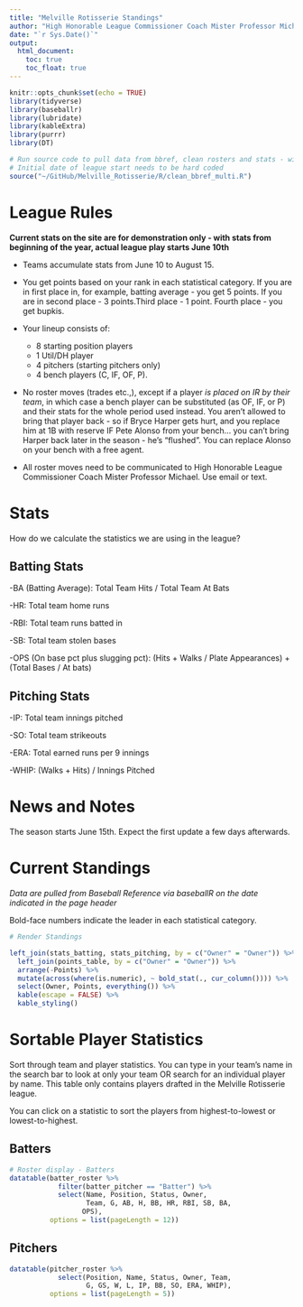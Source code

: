 ```yaml
---
title: "Melville Rotisserie Standings"
author: "High Honorable League Commissioner Coach Mister Professor Michael"
date: "`r Sys.Date()`"
output:
  html_document:
    toc: true
    toc_float: true
---
```


```r
knitr::opts_chunk$set(echo = TRUE)
library(tidyverse)
library(baseballr)
library(lubridate)
library(kableExtra)
library(purrr)
library(DT)

# Run source code to pull data from bbref, clean rosters and stats - will run to present day by calling Sys.Date()
# Initial date of league start needs to be hard coded
source("~/GitHub/Melville_Rotisserie/R/clean_bbref_multi.R")
```

# League Rules

**Current stats on the site are for demonstration only - with stats from beginning of the year, actual league play starts June 10th**

- Teams accumulate stats from June 10 to August 15.

- You get points based on your rank in each statistical category. If you are in first place in, for example, batting average - you get 5 points. If you are in second place - 3 points.Third place - 1 point. Fourth place - you get bupkis.

- Your lineup consists of:

  - 8 starting position players
  - 1 Util/DH player
  - 4 pitchers (starting pitchers only)
  - 4 bench players (C, IF, OF, P).


- No roster moves (trades etc.,), except if a player *is placed on IR by their team*, in which case a bench player can be substituted (as OF, IF, or P) and their stats for the whole period used instead. You aren't allowed to bring that player back - so if Bryce Harper gets hurt, and you replace him at 1B with reserve IF Pete Alonso from your bench... you can't bring Harper back later in the season - he's "flushed". You can replace Alonso on your bench with a free agent.

- All roster moves need to be communicated to High Honorable League Commissioner Coach Mister Professor Michael. Use email or text.

# Stats

How do we calculate the statistics we are using in the league?

## Batting Stats

-BA (Batting Average): Total Team Hits / Total Team At Bats

-HR: Total team home runs

-RBI: Total team runs batted in

-SB: Total team stolen bases

-OPS (On base pct plus slugging pct): (Hits + Walks / Plate Appearances) + (Total Bases / At bats)

## Pitching Stats

-IP: Total team innings pitched

-SO: Total team strikeouts

-ERA: Total earned runs per 9 innings

-WHIP: (Walks + Hits) / Innings Pitched

# News and Notes

The season starts June 15th. Expect the first update a few days afterwards.

# Current Standings

*Data are pulled from Baseball Reference via baseballR on the date indicated in the page header*

Bold-face numbers indicate the leader in each statistical category. 

```r
# Render Standings

left_join(stats_batting, stats_pitching, by = c("Owner" = "Owner")) %>%
  left_join(points_table, by = c("Owner" = "Owner")) %>%
  arrange(-Points) %>%
  mutate(across(where(is.numeric), ~ bold_stat(., cur_column()))) %>%
  select(Owner, Points, everything()) %>%
  kable(escape = FALSE) %>%
  kable_styling()

```

# Sortable Player Statistics

Sort through team and player statistics. You can type in your team's name in the search bar to look at only your team OR search for an individual player by name. This table only contains players drafted in the Melville Rotisserie league.

You can click on a statistic to sort the players from highest-to-lowest or lowest-to-highest.

## Batters


```r
# Roster display - Batters
datatable(batter_roster %>%
            filter(batter_pitcher == "Batter") %>%
            select(Name, Position, Status, Owner, 
                   Team, G, AB, H, BB, HR, RBI, SB, BA, 
                  OPS), 
          options = list(pageLength = 12))

```


## Pitchers

```r
datatable(pitcher_roster %>%
            select(Position, Name, Status, Owner, Team,
                   G, GS, W, L, IP, BB, SO, ERA, WHIP), 
          options = list(pageLength = 5))

```


